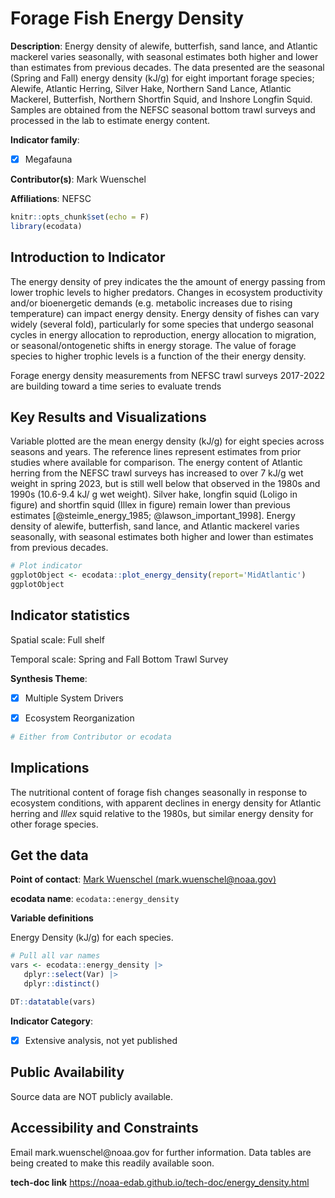 # Forage Fish Energy Density {#energy_density}

**Description**: Energy density of alewife, butterfish, sand lance, and Atlantic mackerel varies seasonally, with seasonal estimates both higher and lower than estimates from previous decades. The data presented are the seasonal (Spring and Fall) energy density (kJ/g) for eight important forage species; Alewife, Atlantic Herring, Silver Hake, Northern Sand Lance, Atlantic Mackerel, Butterfish, Northern Shortfin Squid, and Inshore Longfin Squid. Samples are obtained from the NEFSC seasonal bottom trawl surveys and processed in the lab to estimate energy content.

**Indicator family**: 

- [X] Megafauna


**Contributor(s)**: Mark Wuenschel

**Affiliations**: NEFSC

```{r echo=FALSE}
knitr::opts_chunk$set(echo = F)
library(ecodata)
```
## Introduction to Indicator
The energy density of prey indicates the the amount of energy passing from lower trophic levels to higher predators. Changes in ecosystem productivity and/or bioenergetic demands (e.g. metabolic increases due to rising temperature) can impact energy density. Energy density of fishes can vary widely (several fold), particularly for some species that undergo seasonal cycles in energy allocation to reproduction, energy allocation to migration, or seasonal/ontogenetic shifts in energy storage. The value of forage species to higher trophic levels is a function of the their energy density. 

Forage energy density measurements from NEFSC trawl surveys 2017-2022 are building toward a time series to evaluate trends

## Key Results and Visualizations
Variable plotted are the mean energy density (kJ/g) for eight species across seasons and years. The reference lines represent estimates from prior studies where available for comparison. The energy content of Atlantic herring from the NEFSC trawl surveys has increased  to over 7 kJ/g wet weight in spring 2023, but is still well below that observed in the 1980s and 1990s (10.6-9.4 kJ/ g wet weight). Silver hake, longfin squid (Loligo in figure) and shortfin squid (Illex in figure) remain lower than previous estimates [@steimle_energy_1985; @lawson_important_1998]. Energy density of alewife, butterfish, sand lance, and Atlantic mackerel varies seasonally, with seasonal estimates both higher and lower than estimates from previous decades.

```{r plot_energy_densityMAB}
# Plot indicator
ggplotObject <- ecodata::plot_energy_density(report='MidAtlantic')
ggplotObject
```


## Indicator statistics 
Spatial scale: Full shelf

Temporal scale: Spring and Fall Bottom Trawl Survey

**Synthesis Theme**:

- [X] Multiple System Drivers
- [X] Ecosystem Reorganization


```{r autostats_energy_density}
# Either from Contributor or ecodata
```

## Implications
The nutritional content of forage fish changes seasonally in response to ecosystem conditions, with apparent declines in energy density for Atlantic herring and *Illex* squid relative to the 1980s, but similar energy density for other forage species.

## Get the data

**Point of contact**: [Mark Wuenschel (mark.wuenschel@noaa.gov)](mailto:Mark Wuenschel (mark.wuenschel@noaa.gov)){.email}

**ecodata name**: `ecodata::energy_density`

**Variable definitions**

Energy Density (kJ/g) for each species.

```{r vars_energy_density}
# Pull all var names
vars <- ecodata::energy_density |>
   dplyr::select(Var) |>
   dplyr::distinct()

DT::datatable(vars)
```
**Indicator Category**:

- [X] Extensive analysis, not yet published


## Public Availability

Source data are NOT publicly available.

## Accessibility and Constraints

Email mark.wuenschel@noaa.gov for further information. Data tables are being created to make this readily available soon.

**tech-doc link**
<https://noaa-edab.github.io/tech-doc/energy_density.html>

